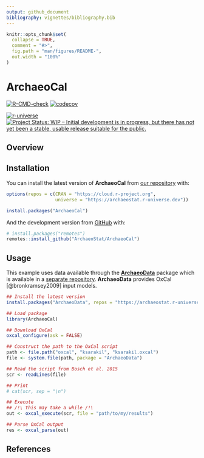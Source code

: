 ```yaml
---
output: github_document
bibliography: vignettes/bibliography.bib
---
```


<!-- README.md is generated from README.Rmd. Please edit that file -->

```r
knitr::opts_chunk$set(
  collapse = TRUE,
  comment = "#>",
  fig.path = "man/figures/README-",
  out.width = "100%"
)
```

# ArchaeoCal

<!-- badges: start -->
[![R-CMD-check](https://github.com/ArchaeoStat/ArchaeoCal/actions/workflows/R-CMD-check.yaml/badge.svg)](https://github.com/ArchaeoStat/ArchaeoCal/actions/workflows/R-CMD-check.yaml)
[![codecov](https://codecov.io/gh/ArchaeoStat/ArchaeoCal/branch/main/graph/badge.svg?token=fXOWoBzKIw)](https://app.codecov.io/gh/ArchaeoStat/ArchaeoCal)

[![r-universe](https://archaeostat.r-universe.dev/badges/ArchaeoCal)](https://archaeostat.r-universe.dev){.pkgdown-devel}
[![Project Status: WIP – Initial development is in progress, but there has not yet been a stable, usable release suitable for the public.](https://www.repostatus.org/badges/latest/wip.svg)](https://www.repostatus.org/#wip)
<!-- badges: end -->

## Overview

## Installation

You can install the latest version of **ArchaeoCal** from [our repository](https://ArchaeoStat.r-universe.dev) with:

```r
options(repos = c(CRAN = "https://cloud.r-project.org",
                  universe = "https://archaeostat.r-universe.dev"))

install.packages("ArchaeoCal")
```

And the development version from [GitHub](https://github.com/) with:

```r
# install.packages("remotes")
remotes::install_github("ArchaeoStat/ArchaeoCal")
```

## Usage

This example uses data available through the [**ArchaeoData**](https://github.com/ArchaeoStat/ArchaeoData) package which is available in a [separate repository](https://archaeostat.r-universe.dev). **ArchaeoData** provides OxCal [@bronkramsey2009] input models.

```r
## Install the latest version
install.packages("ArchaeoData", repos = "https://archaeostat.r-universe.dev")
```

```r
## Load package
library(ArchaeoCal)

## Download OxCal
oxcal_configure(ask = FALSE)
```

```r
## Construct the path to the OxCal script
path <- file.path("oxcal", "ksarakil", "ksarakil.oxcal")
file <- system.file(path, package = "ArchaeoData")

## Read the script from Bosch et al. 2015
scr <- readLines(file)

## Print
# cat(scr, sep = "\n")

## Execute
## /!\ this may take a while /!\
out <- oxcal_execute(scr, file = "path/to/my/results")

## Parse OxCal output
res <- oxcal_parse(out)
```

## References
